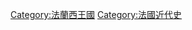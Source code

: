 {{portal|法國}}
{{Commonscat|France in the 17th century}}
{{Century in country category|16|17|16|18|2|法國|歐洲|}}
[[Category:法蘭西王國|Category:法蘭西王國]]
[[Category:法國近代史|Category:法國近代史]]